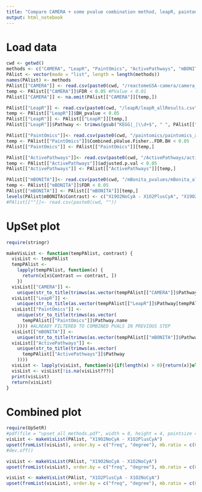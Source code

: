 ```yaml
---
title: "Compare CAMERA + some pvalue combination method, leapR, paintomics, mBONITA"
output: html_notebook
---
```


# Load data
```r
cwd <- getwd()
methods <- c("CAMERA", "LeapR", "PaintOmics", "ActivePathways", "mBONITA")
PAlist <- vector(mode = "list", length = length(methods))
names(PAlist) <- methods
PAlist[["CAMERA"]] <- read.csv(paste0(cwd, "/reactomeGSA-camera/camera_combinedPvalues.csv"), row.names = 1)
temp <- PAlist[["CAMERA"]]$FDR < 0.05 #PValue < 0.01
PAlist[["CAMERA"]] <- na.omit(PAlist[["CAMERA"]][temp,])

PAlist[["LeapR"]] <- read.csv(paste0(cwd, "/leapR/leapR_allResults.csv"))
temp <- PAlist[["LeapR"]]$BH_pvalue < 0.05
PAlist[["LeapR"]] <- PAlist[["LeapR"]][temp,]
PAlist[["LeapR"]]$Pathway <- trimws(gsub("KEGG|_|\\d+$", " ", PAlist[["LeapR"]]$Pathway))

PAlist[["PaintOmics"]]<- read.csv(paste0(cwd, "/paintomics/paintomics_allResults.csv"), row.names = 1)
temp <- PAlist[["PaintOmics"]]$Combined.pValue.Fisher..FDR.BH < 0.05
PAlist[["PaintOmics"]] <- PAlist[["PaintOmics"]][temp,]

PAlist[["ActivePathways"]]<- read.csv(paste0(cwd, "/ActivePathways/activePathways_allResults.csv"), row.names = NULL)
temp <- PAlist[["ActivePathways"]]$adjusted.p.val < 0.05
PAlist[["ActivePathways"]] <- PAlist[["ActivePathways"]][temp,]

PAlist[["mBONITA"]]<- read.csv(paste0(cwd, "/mBonita_pvalues/mBonita_allResults.csv"), row.names = 1)
temp <- PAlist[["mBONITA"]]$FDR < 0.05
PAlist[["mBONITA"]] <- PAlist[["mBONITA"]][temp,]
levels(PAlist$mBONITA$Contrast) <- c("X19O2NoCyA - X1O2PlusCyA", "X19O2NoCyA - X1O2NoCyA", "X1O2PlusCyA - X1O2NoCyA" )
#PAlist[[""]]<- read.csv(paste0(cwd, ""))
```

# UpSet plot

```r
require(stringr)

makeVisList <- function(tempPAlist, contrast) {
  visList <- tempPAlist
  tempPAlist <-
    lapply(tempPAlist, function(x) {
      return(x[x$Contrast == contrast, ])
    })
  visList[["CAMERA"]] <-
    unique(str_to_title(trimws(as.vector(tempPAlist[["CAMERA"]]$Pathway[tempPAlist[["CAMERA"]]$Method == "Combined"]))))
  visList[["LeapR"]] <-
    unique(str_to_title(as.vector(tempPAlist[["LeapR"]]$Pathway[tempPAlist[["LeapR"]]$Method == "Phosphoproteomics"]))) #NO COMBINED RESULTS YET
  visList[["PaintOmics"]] <-
    unique(str_to_title(trimws(as.vector(
      tempPAlist[["PaintOmics"]]$Pathway.name
    )))) #ALREADY FILTERED TO COMBINED PVALS IN PREVIOUS STEP
  visList[["mBONITA"]] <-
    unique(str_to_title(trimws(as.vector(tempPAlist[["mBONITA"]]$Pathway[tempPAlist[["mBONITA"]]$Method == "Concatenated"]))))
  visList[["ActivePathways"]] <-
    unique(str_to_title(trimws(as.vector(
      tempPAlist[["ActivePathways"]]$Pathway
    ))))
  visList <- lapply(visList, function(x){if(length(x) > 0){return(x)}else{return(NA)}})
  visList <- visList[!is.na(visList???)]
  print(visList)
  return(visList)
}

```

# Combined plot


```r
require(UpSetR)
#pdf(file = "upset_all_methods.pdf", width = 8, height = 4, pointsize = 14)
visList <- makeVisList(PAlist, "X19O2NoCyA - X1O2PlusCyA")
upset(fromList(visList), order.by = c("freq", "degree"), mb.ratio = c(0.55, 0.45), empty.intersections = NULL, point.size = 2, line.size = 1)#, mainbar.y.label = "Intersections", sets.x.label = "DA Phosphopeptides", text.scale = c(2,2, 1.75, 2, 2, 1.5), number.angles = 0, queries = list(list(query = intersects, params = list("CyA+CXCL12+ Vs CyA-CXCL12-", "CyA-CXCL12+ Vs CyA-CXCL12-", "CyA+CXCL12- Vs CyA-CXCL12-"), color = "royalblue", active = T), list(query = intersects, params = list("CyA+CXCL12+ Vs CyA-CXCL12-"), color = "firebrick1", active = T)), nsets = length(visList))
#dev.off()
```
```r
visList <- makeVisList(PAlist, "X19O2NoCyA - X1O2NoCyA")
upset(fromList(visList), order.by = c("freq", "degree"), mb.ratio = c(0.55, 0.45), empty.intersections = NULL, point.size = 2, line.size = 1)
```

```r
visList <- makeVisList(PAlist, "X1O2PlusCyA - X1O2NoCyA")
upset(fromList(visList), order.by = c("freq", "degree"), mb.ratio = c(0.55, 0.45), empty.intersections = NULL, point.size = 2, line.size = 1)
```

